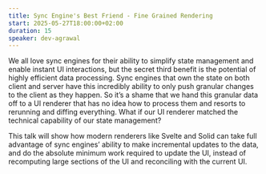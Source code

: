 ```yaml
---
title: Sync Engine's Best Friend - Fine Grained Rendering
start: 2025-05-27T18:00:00+02:00
duration: 15
speaker: dev-agrawal
--- 
```


We all love sync engines for their ability to simplify state management and enable instant UI interactions, but the secret third benefit is the potential of highly efficient data processing. Sync engines that own the state on both client and server have this incredibly ability to only push granular changes to the client as they happen. So it’s a shame that we hand this granular data off to a UI renderer that has no idea how to process them and resorts to rerunning and diffing everything. What if our UI renderer matched the technical capability of our state management?

This talk will show how modern renderers like Svelte and Solid can take full advantage of sync engines’ ability to make incremental updates to the data, and do the absolute minimum work required to update the UI, instead of recomputing large sections of the UI and reconciling with the current UI.
